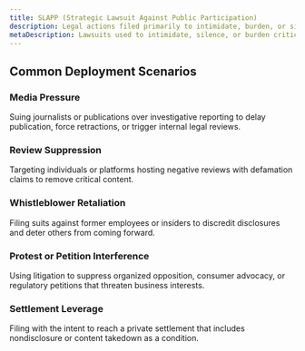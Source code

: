 ```yaml
---
title: SLAPP (Strategic Lawsuit Against Public Participation)
description: Legal actions filed primarily to intimidate, burden, or silence critics, journalists, whistleblowers, or competitors—regardless of legal merit—by imposing high litigation costs and creating chilling effects on speech or opposition.
metaDescription: Lawsuits used to intimidate, silence, or burden critics and competitors by imposing high legal costs and chilling public participation.
---
```


## Common Deployment Scenarios

### Media Pressure  
Suing journalists or publications over investigative reporting to delay publication, force retractions, or trigger internal legal reviews.

### Review Suppression  
Targeting individuals or platforms hosting negative reviews with defamation claims to remove critical content.

### Whistleblower Retaliation  
Filing suits against former employees or insiders to discredit disclosures and deter others from coming forward.

### Protest or Petition Interference  
Using litigation to suppress organized opposition, consumer advocacy, or regulatory petitions that threaten business interests.

### Settlement Leverage  
Filing with the intent to reach a private settlement that includes nondisclosure or content takedown as a condition.

